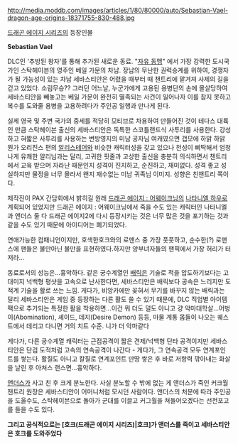 http://media.moddb.com/images/articles/1/80/80000/auto/Sebastian-Vael-dragon-age-origins-18371755-830-488.jpg

[[드래곤 에이지 시리즈]]의 등장인물

'''Sebastian Vael'''

DLC인 '추방된 왕자'를 통해 추가된 새로운 동료. "[[자유 동맹]]" 에서 가장 강력한 도시국가인 스탁헤이븐의 영주인 베일 가문의 차남. 장남의 무난한 권력승계를 위하여, 경쟁자가 될 가능성이 있는 차남 세바스티안은 어렸을 때부터 때 챈트리에 맡겨져 사제의 길을 걷고 있었다. 소림무승?? 그러던 어느날, 누군가에게 고용된 용병단의 손에 몰살당하여 세바스티안을 빼놓고는 베일 가문이 완전히 멸족되는 사건이 일어나자 이를 참지 못하고 복수를 도와줄 용병을 고용하려다가 주인공 일행과 만나게 된다. 

실제 영국 및 주변 국가의 중세를 적당히 모티브로 차용하여 만들어진 것이 테다스 대륙인 만큼 스탁헤이븐 출신의 세바스티안은 독특한 스코틀랜드식 사투리를 사용한다. 강성하고 혀짧은 사투리를 사용하는 변방영지의 미남 공자님 여캐였으면 갭모에 하앍 하앍 뭔가 오리진스 편의 [[알리스테어]]와 비슷한 캐릭터성을 갖고 있으나 천성이 삐딱해서 엄청나게 유쾌한 알리님과는 달리, 고귀한 핏줄과 고상한 출신을 충분히 의식하면서 챈트리에서 교육 받으며 자라난 때문인지 성격이 진지하고, 순진하고, 재미없다. 성격 좋고 성실하지만 물정을 너무 몰라서 왠지 재수없는 미남 귀족님 이미지. 성향은 친챈트리 쪽이다.

제작진이 PAX 간담회에서 밝히길 원래 [[드래곤 에이지 : 어웨이크닝]]의 [[나타니엘 하우]]로 계획되어 있었지만 드래곤 에이지 : 어웨이크닝에서 죽을 수도 있는 캐릭터인 나타니엘과 앤더스 둘 다 드래곤 에이지2에 다시 등장시키는 것은 너무 많은 것을 포기하는 것과 같을 수도 있기 때문에 아이디어는 폐기되었다.

연애가능한 컴패니언이지만, 호색한호크와의 로맨스 중 가장 풋풋하고, 순수한(?) 로맨스에 팬들은 불만아닌 불만을 표현하였다.하지만 양부녀자들의 팬픽에서 가장 허리가 터저라...

동료로서의 성능은...흉악하다. 같은 궁수계열인 [[배릭]]은 기술로 적을 압도하기보다는 고대미지 넉백형 평샷을 고속으로 난사한다면, 세바스티안은 배릭보다 공속은 느리지만 도적계 기술을 활로 쓰는 느낌. 게다가, 비앙카에만 꽂혀서 무기를 바꾸지 않는 배릭과는 달리 세바스티안은 게임 중 등장하는 다른 활도 쓸 수 있기 때문에, DLC 직업별 아이템 팩으로 추가되는 특정한 활을 착용하면...이건 뭐 더도 덜도 아니고 걍 악마대학살...어벙이(Abomination), 셰이드, 데지(Desire Demon) 등등, 마물 계통 몹들이 나오는 퀘스트에서 데리고 다니면 거의 치트 수준. 니가 더 악마같다 

게다가, 다른 궁수계열 캐릭터는 근접공격이 짧은 견제/넉백형 단타 공격이지만 세바스티안은 단검 도적처럼 고속의 연속공격이 나간다 - 게다가, 그 연속공격 모두 연계포인트를 쌓는다. 활질도 아니고 칼질로 연계포인트 만땅 쌓은 후 바로 저항력 깎아내는 화살을 날린 후 아쳐스 랜스면...흉악하다.

[[앤더스]]가 사고 친 후 크게 분노한다. 사실 분노할 수 밖에 없는 게 앤더스가 죽인 커크월 챈트리 원장은 세바스티안이 어머니처럼 모시던 사람이다. 앤더스의 처분에 따라 주인공을 도울수도, 스탁헤이븐으로 돌아가 군대를 이끌고 커그월을 쳐들어오겠다는 선전포고를 들을 수도 있다.

'''그리고 공식적으로는 [호크(드래곤 에이지 시리즈)|호크]가 앤더스를 죽이고 세바스티안은 호크를 도와주었다'''
